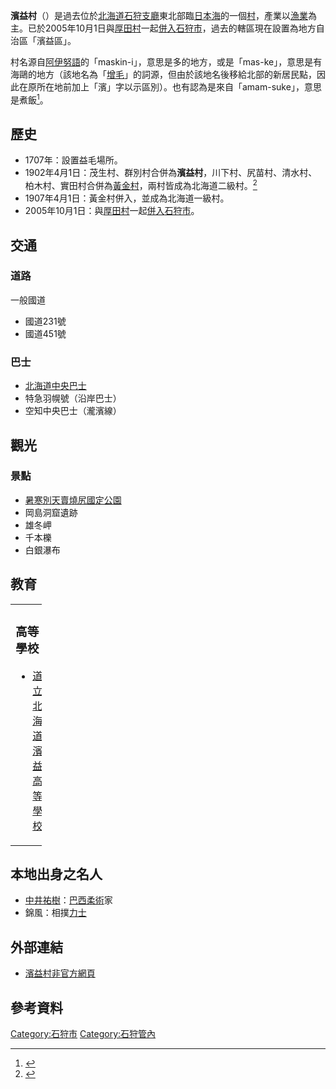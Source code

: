{{日本町村 (廢除)
| 自治體名=濱益
| 町村=村
| 町村章=
| 日文原名=浜益村
| 平假名=はまますむら
| 羅馬字拼音=Hamamasu-mura
| 都道府縣=北海道
| 廢除時間=2005年10月1日|
| 廢除理由=[[編入合併|編入合併]]|
| 廢除時處置=[[厚田村|厚田村]]、'''濱益村''' → [[石狩市|石狩市]]
| 現在自治體=札幌市
| 支廳=石狩支廳
| 郡=濱益郡
| 編號=01306-4
| 面積=311.16
| 邊界未定=
| 人口=2,104
| 統計時間=2005年9月30日
| 自治體=[[厚田村|厚田村]]、[[當別町|當別町]]、[[新十津川町|新十津川町]]、[[增毛町|增毛町]]
| 樹=[[櫻花|櫻花]]
| 花=[[玫瑰|玫瑰]]
| 鳥=[[海鷗|海鷗]]
| 其他象徵物=
| 其他象徵=
| 郵遞區號=073-1497
| 所在地=濱益郡濱益村大字濱益村2-3
| 電話號碼=133-79-2111
| 外部連結=http://www.vill.hamamasu.hokkaido.jp/
| 經度=東經141度23分13.2秒
| 緯度=北緯43度36分2.5秒
| 地圖=
| 註記=
}}
'''濱益村'''（{{jpn|j=浜益村|kyu=濱益村|hg=はまますむら|rm=Hamamasu mura|f=y}}）是過去位於[[北海道|北海道]][[石狩支廳|石狩支廳]]東北部臨[[日本海|日本海]]的一個[[村|村]]，產業以[[漁業|漁業]]為主。已於2005年10月1日與[[厚田村|厚田村]]一起[[市町村合併|併入]][[石狩市|石狩市]]，過去的轄區現在設置為地方自治區「濱益區」。

村名源自[[阿伊努語|阿伊努語]]的「maskin-i」，意思是多的地方，或是「mas-ke」，意思是有海鷗的地方（該地名為「[[增毛町|增毛]]」的詞源，但由於該地名後移給北部的新居民點，因此在原所在地前加上「濱」字以示區別）。也有認為是來自「amam-suke」，意思是煮飯<ref>{{Cite web|url=http://www.pref.hokkaido.lg.jp/ks/ass/grp/101110P.pdf|title=アイヌ語地名リスト|accessdate=2017-08-17|author=北海道庁|date=|publisher=北海道庁|archive-date=2018-04-17|archive-url=https://web.archive.org/web/20180417012359/http://www.pref.hokkaido.lg.jp/ks/ass/grp/101110P.pdf|dead-url=no}}</ref>。

==歷史==
* 1707年：設置益毛場所。
* 1902年4月1日：茂生村、群別村合併為'''濱益村'''，川下村、尻苗村、清水村、柏木村、實田村合併為[[黃金村|黃金村]]，兩村皆成為北海道二級村。<ref>{{Cite web|url=http://homepage1.nifty.com/ishato/tiri/sityoson/01hokkai/01_hokkai11.htm#isikari |title=市町村的變遷 - 北海道［道央・道南］ |publisher=ISSIE |accessdate=2008年7月14日 |language=ja |deadurl=yes |archiveurl=https://web.archive.org/web/20090930122953/http://homepage1.nifty.com/ishato/tiri/sityoson/01hokkai/01_hokkai11.htm |archivedate=2009年9月30日 }}</ref>
* 1907年4月1日：黃金村併入，並成為北海道一級村。
* 2005年10月1日：與[[厚田村|厚田村]]一起[[市町村合併|併入]][[石狩市|石狩市]]。

==交通==
===道路===
;一般國道
* 國道231號
* 國道451號

===巴士===
* [[北海道中央巴士|北海道中央巴士]] 
* 特急羽幌號（沿岸巴士）
* 空知中央巴士（瀧濱線）

==觀光==
===景點===
* [[暑寒別天賣燒尻國定公園|暑寒別天賣燒尻國定公園]]
* 岡島洞窟遺跡 
* 雄冬岬
* 千本櫟
* 白銀瀑布

==教育==

{| width="100%"
|-----
| width="33%" |
===高等學校===
* [https://web.archive.org/web/20080920092606/http://www.hamamasu.hokkaido-c.ed.jp/ 道立北海道濱益高等學校]
| width="33%" |
===中學校===
* 濱益村立濱益中學校
|
===小學校===
* 濱益村立濱益田小學校
|}

==本地出身之名人==
* [[中井祐樹|中井祐樹]]：[[巴西柔術|巴西柔術]]家
* 錦風：相撲[[力士|力士]]

==外部連結==
* {{Ja icon}} [http://www5d.biglobe.ne.jp/~shigeo/ 濱益村非官方網頁] {{Wayback|url=http://www5d.biglobe.ne.jp/~shigeo/ |date=20080415121224 }}

==參考資料==
<div class="references-small">
<references />

{{石狩支廳}}
{{Authority control}}

[[Category:石狩市|Category:石狩市]]
[[Category:石狩管內|Category:石狩管內]]